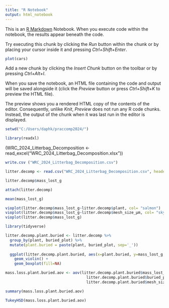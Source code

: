 ```yaml
---
title: "R Notebook"
output: html_notebook
---
```


This is an [R Markdown](http://rmarkdown.rstudio.com) Notebook. When you execute code within the notebook, the results appear beneath the code. 

Try executing this chunk by clicking the *Run* button within the chunk or by placing your cursor inside it and pressing *Ctrl+Shift+Enter*. 

```r
plot(cars)
```

Add a new chunk by clicking the *Insert Chunk* button on the toolbar or by pressing *Ctrl+Alt+I*.

When you save the notebook, an HTML file containing the code and output will be saved alongside it (click the *Preview* button or press *Ctrl+Shift+K* to preview the HTML file).

The preview shows you a rendered HTML copy of the contents of the editor. Consequently, unlike *Knit*, *Preview* does not run any R code chunks. Instead, the output of the chunk when it was last run in the editor is displayed.


```r
setwd("C:/Users/daphk/praccomp2024/") 
```



```r
library(readxl)
```
(WRC_2024_Litterbag_Decomposition <- read_excel("WRC_2024_Litterbag_Decomposition.xlsx"))

```r
write.csv ("WRC_2024_Litterbag_Decomposition.csv")
```

```r
litter.decomp <- read.csv("WRC_2024_Litterbag_Decomposition.csv", header=TRUE)
```

```r
litter.decomp$mass_lost_g
```

```r
attach(litter.decomp)
```


```r
mean(mass_lost_g)
```


```r
vioplot(litter.decomp$mass_lost_g~litter.decomp$plant, col= "salmon")
vioplot(litter.decomp$mass_lost_g~litter.decomp$mesh_size_µm, col= "skyblue")
vioplot(litter.decomp$mass_lost_g)
```

```r
library(tidyverse)

litter.decomp.plant.buried <- litter.decomp %>%
  group_by(plant, buried_plot) %>%
  mutate(plant.buried = paste(plant, buried_plot, sep='_'))
  
  ggplot(litter.decomp.plant.buried, aes(x=plant.buried, y=mass_lost_g, fill=plant.buried)) +
    geom_violin() +
    geom_boxplot(fill=NA)
```

```r
mass.loss.plant.buried.aov <- aov(litter.decomp.plant.buried$mass_lost_g ~ litter.decomp.plant.buried$plant + 
                                    litter.decomp.plant.buried$buried_plot +
                                    litter.decomp.plant.buried$mesh_size_µm)

summary(mass.loss.plant.buried.aov)

```

```r
TukeyHSD(mass.loss.plant.buried.aov)
```

